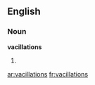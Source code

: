 ==English==

===Noun===
'''vacillations'''

# {{plural of|[[vacillation]]}}

[[ar:vacillations]]
[[fr:vacillations]]